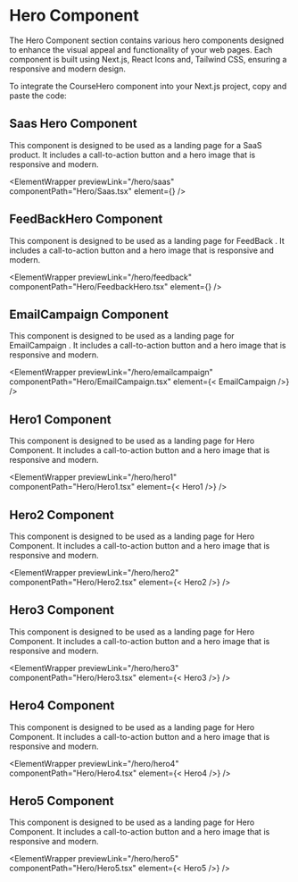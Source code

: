 


# Hero Component

The Hero Component section contains various hero components designed to enhance the visual appeal and functionality of your web pages. Each component is built using Next.js, React Icons and, Tailwind CSS, ensuring a responsive and modern design.

To integrate the CourseHero component into your Next.js project, copy and paste the code:

## Saas Hero Component

This component is designed to be used as a landing page for a SaaS product. It includes a call-to-action button and a hero image that is responsive and modern.

<ElementWrapper
  previewLink="/hero/saas"
  componentPath="Hero/Saas.tsx"
  element={<SaasHero />}
/>


## FeedBackHero Component

This component is designed to be used as a landing page for FeedBack . It includes a call-to-action button and a hero image that is responsive and modern.

<ElementWrapper
  previewLink="/hero/feedback"
  componentPath="Hero/FeedbackHero.tsx"
  element={<FeedbackHero />}
/>

## EmailCampaign Component

This component is designed to be used as a landing page for EmailCampaign . It includes a call-to-action button and a hero image that is responsive and modern.

<ElementWrapper
  previewLink="/hero/emailcampaign"
  componentPath="Hero/EmailCampaign.tsx"
  element={< EmailCampaign />}
/>

## Hero1 Component

This component is designed to be used as a landing page for Hero Component. It includes a call-to-action button and a hero image that is responsive and modern.

<ElementWrapper
  previewLink="/hero/hero1"
  componentPath="Hero/Hero1.tsx"
  element={< Hero1 />}
/>

## Hero2 Component

This component is designed to be used as a landing page for Hero Component. It includes a call-to-action button and a hero image that is responsive and modern.

<ElementWrapper
  previewLink="/hero/hero2"
  componentPath="Hero/Hero2.tsx"
  element={< Hero2 />}
/>

## Hero3 Component

This component is designed to be used as a landing page for Hero Component. It includes a call-to-action button and a hero image that is responsive and modern.

<ElementWrapper
  previewLink="/hero/hero3"
  componentPath="Hero/Hero3.tsx"
  element={< Hero3 />}
/>

## Hero4 Component

This component is designed to be used as a landing page for Hero Component. It includes a call-to-action button and a hero image that is responsive and modern.

<ElementWrapper
  previewLink="/hero/hero4"
  componentPath="Hero/Hero4.tsx"
  element={< Hero4 />}
/>

## Hero5 Component

This component is designed to be used as a landing page for Hero Component. It includes a call-to-action button and a hero image that is responsive and modern.

<ElementWrapper
  previewLink="/hero/hero5"
  componentPath="Hero/Hero5.tsx"
  element={< Hero5 />}
/>


